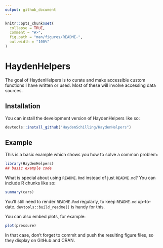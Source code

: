 ```yaml
---
output: github_document
---
```


<!-- README.md is generated from README.Rmd. Please edit that file -->

```r
knitr::opts_chunk$set(
  collapse = TRUE,
  comment = "#>",
  fig.path = "man/figures/README-",
  out.width = "100%"
)
```

# HaydenHelpers

<!-- badges: start -->
<!-- badges: end -->

The goal of HaydenHelpers is to curate and make accessible custom functions I have written or used. Most of these will involve accessing data sources.

## Installation

You can install the development version of HaydenHelpers like so:

```r
devtools::install_github("HaydenSchilling/HaydenHelpers")
```

## Example

This is a basic example which shows you how to solve a common problem:

```r
library(HaydenHelpers)
## basic example code
```

What is special about using `README.Rmd` instead of just `README.md`? You can include R chunks like so:

```r
summary(cars)
```

You'll still need to render `README.Rmd` regularly, to keep `README.md` up-to-date. `devtools::build_readme()` is handy for this.

You can also embed plots, for example:

```r
plot(pressure)
```

In that case, don't forget to commit and push the resulting figure files, so they display on GitHub and CRAN.
